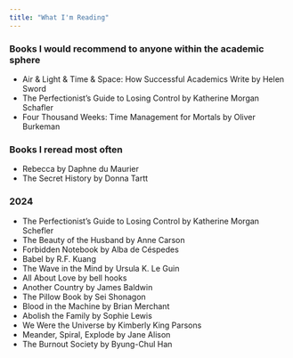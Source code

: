 ```yaml
---
title: "What I'm Reading"
---
```


### Books I would recommend to anyone within the academic sphere

* Air & Light & Time & Space: How Successful Academics Write by Helen Sword
* The Perfectionist's Guide to Losing Control by Katherine Morgan Schafler
* Four Thousand Weeks: Time Management for Mortals by Oliver Burkeman

### Books I reread most often

* Rebecca by Daphne du Maurier
* The Secret History by Donna Tartt

### 2024

* The Perfectionist's Guide to Losing Control by Katherine Morgan Schefler
* The Beauty of the Husband by Anne Carson
* Forbidden Notebook by Alba de Céspedes
* Babel by R.F. Kuang
* The Wave in the Mind by Ursula K. Le Guin
* All About Love by bell hooks
* Another Country by James Baldwin
* The Pillow Book by Sei Shonagon
* Blood in the Machine by Brian Merchant
* Abolish the Family by Sophie Lewis
* We Were the Universe by Kimberly King Parsons
* Meander, Spiral, Explode by Jane Alison
* The Burnout Society by Byung-Chul Han

